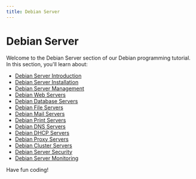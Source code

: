 ```yaml
---
title: Debian Server
---
```


# Debian Server

Welcome to the Debian Server section of our Debian programming tutorial. In this section, you'll learn about:

- [Debian Server Introduction](./0-debian-server-introduction.mdx)
- [Debian Server Installation](./1-debian-server-installation.mdx)
- [Debian Server Management](./2-debian-server-management.mdx)
- [Debian Web Servers](./3-debian-web-servers.mdx)
- [Debian Database Servers](./4-debian-database-servers.mdx)
- [Debian File Servers](./5-debian-file-servers.mdx)
- [Debian Mail Servers](./6-debian-mail-servers.mdx)
- [Debian Print Servers](./7-debian-print-servers.mdx)
- [Debian DNS Servers](./8-debian-dns-servers.mdx)
- [Debian DHCP Servers](./9-debian-dhcp-servers.mdx)
- [Debian Proxy Servers](./10-debian-proxy-servers.mdx)
- [Debian Cluster Servers](./11-debian-cluster-servers.mdx)
- [Debian Server Security](./12-debian-server-security.mdx)
- [Debian Server Monitoring](./13-debian-server-monitoring.mdx)

Have fun coding!